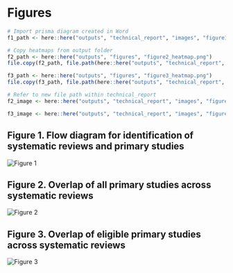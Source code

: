 # Figures

```r
# Import prisma diagram created in Word
f1_path <- here::here("outputs", "technical_report", "images", "figure1_prisma.png")

# Copy heatmaps from output folder
f2_path <- here::here("outputs", "figures", "figure2_heatmap.png")
file.copy(f2_path, file.path(here::here("outputs", "technical_report", "images"), basename(f2_path)))

f3_path <- here::here("outputs", "figures", "figure3_heatmap.png")
file.copy(f3_path, file.path(here::here("outputs", "technical_report", "images"), basename(f3_path)))

# Refer to new file path within technical_report
f2_image <- here::here("outputs", "technical_report", "images", "figure2_heatmap.png")

f3_image <- here::here("outputs", "technical_report", "images", "figure3_heatmap.png")

```


## Figure 1. Flow diagram for identification of systematic reviews and primary studies

![](`r f1_path` "Figure 1")

## Figure 2. Overlap of all primary studies across systematic reviews

![](`r f2_image` "Figure 2")

## Figure 3. Overlap of eligible primary studies across systematic reviews

![](`r f3_image` "Figure 3")


